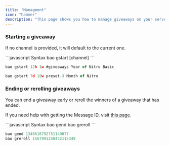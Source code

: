 ```yaml
---
title: "Managment"
icon: "hammer"
description: "This page shows you how to manage giveaways on your server."
---
```


### Starting a giveaway
If no channel is provided, it will default to the current one.

<CodeGroup>
```javascript Syntax
bao gstart <duration> <winners> <preset> [channel] <prize>
```

```javascript Example 1
bao gstart 12h 1w #giveaways Year of Nitro Basic
```


```javascript Example 2
bao gstart 7d 10w preset-3 Month of Nitro
```
</CodeGroup>


### Ending or rerolling giveaways 
You can end a giveaway early or reroll the winners of a giveaway that has ended.

If you need help with getting the Message ID, visit [this page](/resources/message_id).

<CodeGroup>
```javascript Syntax
bao gend <message_id>
bao greroll <message_id>
```

```javascript Example
bao gend 1346616792751149077
bao greroll 1567991258432115349
```
</CodeGroup>